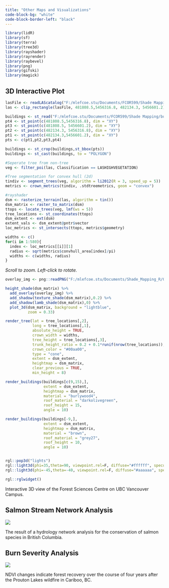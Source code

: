 ```yaml
---
title: "Other Maps and Visualizations"
code-block-bg: "white"
code-block-border-left: "black"
---
```


```r
library(lidR)
library(sf)
library(terra)
library(tree3d)
library(rayshader)
library(rayrender)
library(raybevel)
library(png)
library(gifski)
library(magick)
```

## 3D Interactive Plot

```r
lasFile <- readLAScatalog("F:/mlefcoe.stu/Documents/FCOR599/Shade Mapping/LiDAR Vancouver 2022 - UBC Campus/All_LAS", filter = "-keep first")
las <- clip_rectangle(lasFile, 481808.5,5456316.8, 482134.3, 5456601.2)

buildings <- st_read("F:/mlefcoe.stu/Documents/FCOR599/Shade Mapping/building_polygons.shp", promote_to_multi = FALSE)
pt4 <- st_point(c(481808.5,5456316.8), dim = "XY")
pt3 <- st_point(c(481808.5, 5456601.2), dim = "XY")
pt2 <- st_point(c(482134.3, 5456316.8), dim = "XY")
pt1 <- st_point(c(482134.3,5456601.2), dim = "XY")
pts <- c(pt1,pt2,pt3,pt4)

buildings <- st_crop(buildings,st_bbox(pts))
buildings <- st_cast(buildings, to = "POLYGON")

#Seperate tree from non-tree
veg <- filter_poi(las, Classification == LASHIGHVEGETATION)

#Tree segmentation for convex hull (2d)
tindiv <- segment_trees(veg, algorithm = li2012(R = 3, speed_up = 5))
metrics <- crown_metrics(tindiv, .stdtreemetrics, geom = "convex")

#rayshader
dsm <- rasterize_terrain(las, algorithm = tin())
dsm_matrix <- raster_to_matrix(dsm)
ttops <- locate_trees(veg, lmf(ws = 5))
tree_locations <- st_coordinates(ttops)
dsm_extent <- ext(dsm)
extent_vals <- dsm_extent@pntr$vector
loc_metrics <- st_intersects(ttops, metrics$geometry)

widths <- c()
for(i in 1:580){
  index <- loc_metrics[[i]][1]
  radius <- sqrt(metrics$convhull_area[index]/pi)
  widths <- c(widths, radius)
}

```

*Scroll to zoom. Left-click to rotate.*

```r
overlay_img <- png::readPNG("F:/mlefcoe.stu/Documents/Shade_Mapping_R/Outputs/basemap_real.png")

height_shade(dsm_matrix) %>%
  add_overlay(overlay_img) %>% 
  add_shadow(texture_shade(dsm_matrix),0.2) %>% 
  add_shadow(lamb_shade(dsm_matrix),0) %>% 
  plot_3d(dsm_matrix, background = "lightblue",
          zoom = 0.33)

render_tree(lat = tree_locations[,2], 
            long = tree_locations[,1], 
            absolute_height = TRUE, 
            crown_width = widths,
            tree_height = tree_locations[,3],
            trunk_height_ratio = 0.2 + 0.1*runif(nrow(tree_locations)),
            crown_color = "#00aa00",
            type = "cone",
            extent = dsm_extent, 
            heightmap = dsm_matrix,
            clear_previous = TRUE,
            min_height = 8)

render_buildings(buildings[c(9,15),],
                 extent = dsm_extent,
                 heightmap = dsm_matrix,
                 material = "burlywood4",
                 roof_material = "darkolivegreen",
                 roof_height = 15,
                 angle = 10)

render_buildings(buildings[-9,],
                 extent = dsm_extent,
                 heightmap = dsm_matrix,
                 material = "brown",
                 roof_material = "grey27",
                 roof_height = 10,
                 angle = 10)


rgl::pop3d("lights")
rgl::light3d(phi=35,theta=90, viewpoint.rel=F, diffuse="#ffffff", specular="#000000")
rgl::light3d(phi=-45,theta=-40, viewpoint.rel=F, diffuse="#aaaaaa", specular="#000000")

rgl::rglwidget()

```

Interactive 3D view of the Forest Sciences Centre on UBC Vancouver Campus.

## Salmon Stream Network Analysis

![](images/salmon_network_good.jpg)

The result of a hydrology network analysis for the conservation of salmon species in British Columbia.

## Burn Severity Analysis

![](images/fire.gif)

NDVI changes indicate forest recovery over the course of four years after the Prouton Lakes wildfire in Cariboo, BC.
